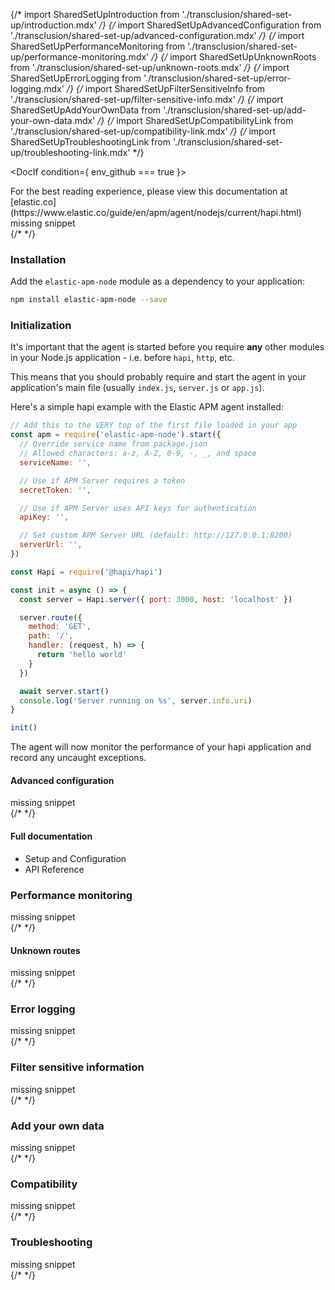 

{/* import SharedSetUpIntroduction from './transclusion/shared-set-up/introduction.mdx' */}
{/* import SharedSetUpAdvancedConfiguration from './transclusion/shared-set-up/advanced-configuration.mdx' */}
{/* import SharedSetUpPerformanceMonitoring from './transclusion/shared-set-up/performance-monitoring.mdx' */}
{/* import SharedSetUpUnknownRoots from './transclusion/shared-set-up/unknown-roots.mdx' */}
{/* import SharedSetUpErrorLogging from './transclusion/shared-set-up/error-logging.mdx' */}
{/* import SharedSetUpFilterSensitiveInfo from './transclusion/shared-set-up/filter-sensitive-info.mdx' */}
{/* import SharedSetUpAddYourOwnData from './transclusion/shared-set-up/add-your-own-data.mdx' */}
{/* import SharedSetUpCompatibilityLink from './transclusion/shared-set-up/compatibility-link.mdx' */}
{/* import SharedSetUpTroubleshootingLink from './transclusion/shared-set-up/troubleshooting-link.mdx' */}


<div id="hapi"></div>


<DocIf condition={ env_github === true }>

<DocCallOut title="Note">
For the best reading experience,
please view this documentation at [elastic.co](https://www.elastic.co/guide/en/apm/agent/nodejs/current/hapi.html)
</DocCallOut>

</DocIf>

<div style={{ backgroundColor: "#F1F4FA", width: "100%", height: "250px", textAlign: "center", paddingTop: "110px", marginBottom: "20px" }}><DocIcon type="documents" title="missing snippet"/> missing snippet</div>
{/* <SharedSetUpIntroduction framework={framework} /> */}


<div id="hapi-installation"></div>

### Installation

Add the `elastic-apm-node` module as a dependency to your application:

```bash
npm install elastic-apm-node --save
```

<div id="hapi-initialization"></div>

### Initialization

It's important that the agent is started before you require **any** other modules in your Node.js application - i.e. before `hapi`, `http`, etc.

This means that you should probably require and start the agent in your application's main file (usually `index.js`, `server.js` or `app.js`).

Here's a simple hapi example with the Elastic APM agent installed:

```js
// Add this to the VERY top of the first file loaded in your app
const apm = require('elastic-apm-node').start({
  // Override service name from package.json
  // Allowed characters: a-z, A-Z, 0-9, -, _, and space
  serviceName: '',

  // Use if APM Server requires a token
  secretToken: '',

  // Use if APM Server uses API keys for authentication
  apiKey: '',

  // Set custom APM Server URL (default: http://127.0.0.1:8200)
  serverUrl: '',
})

const Hapi = require('@hapi/hapi')

const init = async () => {
  const server = Hapi.server({ port: 3000, host: 'localhost' })

  server.route({
    method: 'GET',
    path: '/',
    handler: (request, h) => {
      return 'hello world'
    }
  })

  await server.start()
  console.log('Server running on %s', server.info.uri)
}

init()
```

The agent will now monitor the performance of your hapi application and record any uncaught exceptions.

<div id="hapi-advanced-configuration"></div>

#### Advanced configuration

<div style={{ backgroundColor: "#F1F4FA", width: "100%", height: "250px", textAlign: "center", paddingTop: "110px", marginBottom: "20px" }}><DocIcon type="documents" title="missing snippet"/> missing snippet</div>
{/* <SharedSetUpAdvancedConfiguration  /> */}


<div id="hapi-full-documentation"></div>

#### Full documentation

* <DocLink id="serverlessObservabilityApmAgentsNodejsConfigure">Setup and Configuration</DocLink>
* <DocLink id="serverlessObservabilityApmAgentsNodejsApi">API Reference</DocLink>

<div id="hapi-performance-monitoring"></div>

### Performance monitoring

<div style={{ backgroundColor: "#F1F4FA", width: "100%", height: "250px", textAlign: "center", paddingTop: "110px", marginBottom: "20px" }}><DocIcon type="documents" title="missing snippet"/> missing snippet</div>
{/* <SharedSetUpPerformanceMonitoring framework={framework}  /> */}


<div id="hapi-unknown-routes"></div>

#### Unknown routes

<div style={{ backgroundColor: "#F1F4FA", width: "100%", height: "250px", textAlign: "center", paddingTop: "110px", marginBottom: "20px" }}><DocIcon type="documents" title="missing snippet"/> missing snippet</div>
{/* <SharedSetUpUnknownRoots framework={framework}  /> */}


<div id="hapi-error-logging"></div>

### Error logging

<div style={{ backgroundColor: "#F1F4FA", width: "100%", height: "250px", textAlign: "center", paddingTop: "110px", marginBottom: "20px" }}><DocIcon type="documents" title="missing snippet"/> missing snippet</div>
{/* <SharedSetUpErrorLogging  /> */}


<div id="hapi-filter-sensitive-information"></div>

### Filter sensitive information

<div style={{ backgroundColor: "#F1F4FA", width: "100%", height: "250px", textAlign: "center", paddingTop: "110px", marginBottom: "20px" }}><DocIcon type="documents" title="missing snippet"/> missing snippet</div>
{/* <SharedSetUpFilterSensitiveInfo  /> */}


<div id="hapi-add-your-own-data"></div>

### Add your own data

<div style={{ backgroundColor: "#F1F4FA", width: "100%", height: "250px", textAlign: "center", paddingTop: "110px", marginBottom: "20px" }}><DocIcon type="documents" title="missing snippet"/> missing snippet</div>
{/* <SharedSetUpAddYourOwnData  /> */}


<div id="hapi-compatibility"></div>

### Compatibility

<div style={{ backgroundColor: "#F1F4FA", width: "100%", height: "250px", textAlign: "center", paddingTop: "110px", marginBottom: "20px" }}><DocIcon type="documents" title="missing snippet"/> missing snippet</div>
{/* <SharedSetUpCompatibilityLink  /> */}


<div id="hapi-troubleshooting"></div>

### Troubleshooting

<div style={{ backgroundColor: "#F1F4FA", width: "100%", height: "250px", textAlign: "center", paddingTop: "110px", marginBottom: "20px" }}><DocIcon type="documents" title="missing snippet"/> missing snippet</div>
{/* <SharedSetUpTroubleshootingLink  /> */}

